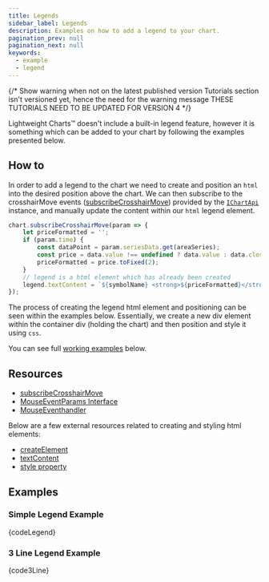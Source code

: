 ```yaml
---
title: Legends
sidebar_label: Legends
description: Examples on how to add a legend to your chart.
pagination_prev: null
pagination_next: null
keywords:
  - example
  - legend
---
```



{/*
  Show warning when not on the latest published version
  Tutorials section isn't versioned yet, hence the need for the warning message
  THESE TUTORIALS NEED TO BE UPDATED FOR VERSION 4
*/}

<VersionWarningAdmonition
	notCurrent="This example is for the latest published version of Lightweight Charts."
	type="caution"
	displayVersionMessage
/>

Lightweight Charts™ doesn't include a built-in legend feature, however it is something which can be added
to your chart by following the examples presented below.

## How to

In order to add a legend to the chart we need to create and position an `html` into the desired position above
the chart. We can then subscribe to the crosshairMove events ([subscribeCrosshairMove](/docs/api/interfaces/IChartApi#subscribecrosshairmove)) provided by the [`IChartApi`](/docs/api/interfaces/IChartApi) instance, and manually
update the content within our `html` legend element.

```js
chart.subscribeCrosshairMove(param => {
    let priceFormatted = '';
    if (param.time) {
        const dataPoint = param.seriesData.get(areaSeries);
        const price = data.value !== undefined ? data.value : data.close;
        priceFormatted = price.toFixed(2);
    }
    // legend is a html element which has already been created
    legend.textContent = `${symbolName} <strong>${priceFormatted}</strong>`;
});
```

The process of creating the legend html element and positioning can be seen within the examples below.
Essentially, we create a new div element within the container div (holding the chart) and then position
and style it using `css`.

You can see full [working examples](#examples) below.

## Resources

- [subscribeCrosshairMove](/docs/api/interfaces/IChartApi#subscribecrosshairmove)
- [MouseEventParams Interface](/docs/api/interfaces/MouseEventParams)
- [MouseEventhandler](/docs/api/type-aliases/MouseEventHandler)

Below are a few external resources related to creating and styling html elements:

- [createElement](https://developer.mozilla.org/en-US/docs/Web/API/Document/createElement)
- [textContent](https://developer.mozilla.org/en-US/docs/Web/API/Element/innerHTML)
- [style property](https://developer.mozilla.org/en-US/docs/Web/API/HTMLElement/style)

## Examples


<UsageGuidePartial />


### Simple Legend Example


<CodeBlock replaceThemeConstants chart className="language-js" hideableCode chartOnTop>
	{codeLegend}
</CodeBlock>

### 3 Line Legend Example


<CodeBlock replaceThemeConstants chart className="language-js" hideableCode chartOnTop>
	{code3Line}
</CodeBlock>
